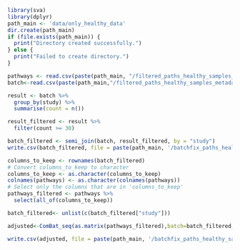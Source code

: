 ```r
library(sva)
library(dplyr)
path_main <- 'data/only_healthy_data'
dir.create(path_main)
if (file.exists(path_main)) {
  print("Directory created successfully.")
} else {
  print("Failed to create directory.")
}
```

```r
pathways <- read.csv(paste(path_main, "/filtered_paths_healthy_samples_pathway_counts.csv", sep = ""), header = TRUE, row.names = 1, sep = ",")
batch<-read.csv(paste(path_main,"/filtered_paths_healthy_samples_metadata.csv", sep = ""), row.names = 1)

result <- batch %>%
  group_by(study) %>%
  summarise(count = n())

result_filtered <- result %>%
  filter(count >= 30)

batch_filtered <- semi_join(batch, result_filtered, by = "study")
write.csv(batch_filtered, file = paste(path_main, '/batchfix_paths_healthy_samples_pathway_metadata.csv', sep = ""))

columns_to_keep <- rownames(batch_filtered)
# Convert columns_to_keep to character
columns_to_keep <- as.character(columns_to_keep)
colnames(pathways) <- as.character(colnames(pathways))
# Select only the columns that are in 'columns_to_keep'
pathways_filtered <- pathways %>%
  select(all_of(columns_to_keep))

batch_filtered<- unlist(c(batch_filtered["study"]))

adjusted<-ComBat_seq(as.matrix(pathways_filtered),batch=batch_filtered,group=NULL)

```
```r
write.csv(adjusted, file = paste(path_main, '/batchfix_paths_healthy_samples_pathway_counts.csv', sep = ""))
```
